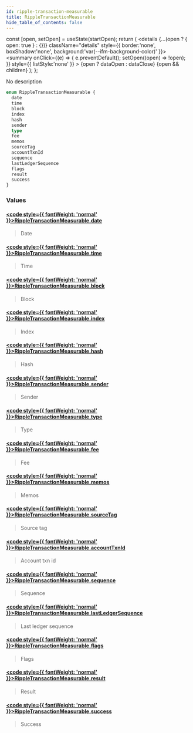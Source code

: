 ```yaml
---
id: ripple-transaction-measurable
title: RippleTransactionMeasurable
hide_table_of_contents: false
---
```







  const [open, setOpen] = useState(startOpen);
  return (
    <details {...(open ? { open: true } : {})} className="details" style={{ border:'none', boxShadow:'none', background:'var(--ifm-background-color)' }}>
      <summary
        onClick={(e) => {
          e.preventDefault();
          setOpen((open) => !open);
        }}
        style={{ listStyle:'none' }}
      >
      {open ? dataOpen : dataClose}
      </summary>
      {open && children}
    </details>
  );
};








No description


```graphql
enum RippleTransactionMeasurable {
  date
  time
  block
  index
  hash
  sender
  type
  fee
  memos
  sourceTag
  accountTxnId
  sequence
  lastLedgerSequence
  flags
  result
  success
}
```




### Values

#### [<code style={{ fontWeight: 'normal' }}>RippleTransactionMeasurable.<b>date</b></code>](#)  
> 
> 
> Date
> 

#### [<code style={{ fontWeight: 'normal' }}>RippleTransactionMeasurable.<b>time</b></code>](#)  
> 
> 
> Time
> 

#### [<code style={{ fontWeight: 'normal' }}>RippleTransactionMeasurable.<b>block</b></code>](#)  
> 
> 
> Block
> 

#### [<code style={{ fontWeight: 'normal' }}>RippleTransactionMeasurable.<b>index</b></code>](#)  
> 
> 
> Index
> 

#### [<code style={{ fontWeight: 'normal' }}>RippleTransactionMeasurable.<b>hash</b></code>](#)  
> 
> 
> Hash
> 

#### [<code style={{ fontWeight: 'normal' }}>RippleTransactionMeasurable.<b>sender</b></code>](#)  
> 
> 
> Sender
> 

#### [<code style={{ fontWeight: 'normal' }}>RippleTransactionMeasurable.<b>type</b></code>](#)  
> 
> 
> Type
> 

#### [<code style={{ fontWeight: 'normal' }}>RippleTransactionMeasurable.<b>fee</b></code>](#)  
> 
> 
> Fee
> 

#### [<code style={{ fontWeight: 'normal' }}>RippleTransactionMeasurable.<b>memos</b></code>](#)  
> 
> 
> Memos
> 

#### [<code style={{ fontWeight: 'normal' }}>RippleTransactionMeasurable.<b>sourceTag</b></code>](#)  
> 
> 
> Source tag
> 

#### [<code style={{ fontWeight: 'normal' }}>RippleTransactionMeasurable.<b>accountTxnId</b></code>](#)  
> 
> 
> Account txn id
> 

#### [<code style={{ fontWeight: 'normal' }}>RippleTransactionMeasurable.<b>sequence</b></code>](#)  
> 
> 
> Sequence
> 

#### [<code style={{ fontWeight: 'normal' }}>RippleTransactionMeasurable.<b>lastLedgerSequence</b></code>](#)  
> 
> 
> Last ledger sequence
> 

#### [<code style={{ fontWeight: 'normal' }}>RippleTransactionMeasurable.<b>flags</b></code>](#)  
> 
> 
> Flags
> 

#### [<code style={{ fontWeight: 'normal' }}>RippleTransactionMeasurable.<b>result</b></code>](#)  
> 
> 
> Result
> 

#### [<code style={{ fontWeight: 'normal' }}>RippleTransactionMeasurable.<b>success</b></code>](#)  
> 
> 
> Success
> 



